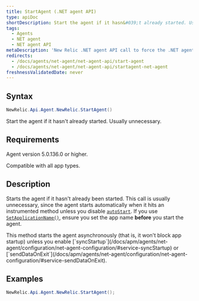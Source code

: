 ```yaml
---
title: StartAgent (.NET agent API)
type: apiDoc
shortDescription: Start the agent if it hasn&#039;t already started. Usually unnecessary.
tags:
  - Agents
  - NET agent
  - NET agent API
metaDescription: 'New Relic .NET agent API call to force the .NET agent to start, if it hasn''t been started already. Usually unnecessary, since the agent starts automatically.'
redirects:
  - /docs/agents/net-agent/net-agent-api/start-agent
  - /docs/agents/net-agent/net-agent-api/startagent-net-agent
freshnessValidatedDate: never
---
```


## Syntax

```cs
NewRelic.Api.Agent.NewRelic.StartAgent()
```

Start the agent if it hasn't already started. Usually unnecessary.

## Requirements

Agent version 5.0.136.0 or higher.

Compatible with all app types.

## Description

Starts the agent if it hasn't already been started. This call is usually unnecessary, since the agent starts automatically when it hits an instrumented method unless you disable [`autoStart`](/docs/apm/agents/net-agent/configuration/net-agent-configuration/#service-autoStart). If you use [`SetApplicationName()`](/docs/agents/net-agent/net-agent-api/setapplicationname-net-agent), ensure you set the app name <DoNotTranslate>**before**</DoNotTranslate> you start the agent.

<Callout variant="tip">
  This method starts the agent asynchronously (that is, it won't block app startup) unless you enable [`syncStartup`](/docs/apm/agents/net-agent/configuration/net-agent-configuration/#service-syncStartup) or [`sendDataOnExit`](/docs/apm/agents/net-agent/configuration/net-agent-configuration/#service-sendDataOnExit).
</Callout>

## Examples

```cs
NewRelic.Api.Agent.NewRelic.StartAgent();
```
